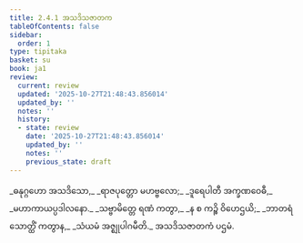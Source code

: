 ```yaml
---
title: 2.4.1 အသဒိသဇာတက
tableOfContents: false
sidebar:
  order: 1
type: tipitaka
basket: su
book: ja1
review:
  current: review
  updated: '2025-10-27T21:48:43.856014'
  updated_by: ''
  notes: ''
  history:
  - state: review
    date: '2025-10-27T21:48:43.856014'
    updated_by: ''
    notes: ''
    previous_state: draft
---
```



<ReviewStatus review={frontmatter.review} showDetails={true} />

<HypothesisAnnotation frontmatter={frontmatter} />

<DynamicBreadcrumb />

<Division number="61" book="ja1" e="ch" v="22" p="46">

<Paragraph number="438" type="verses" book="ja1">
_ဓနုဂ္ဂဟော အသဒိသော,_  
_ရာဇပုတ္တော မဟဗ္ဗလော;_  
_ဒူရေပါတီ အက္ခဏဝေဓီ,_  
_မဟာကာယပ္ပဒါလနော._  

</Paragraph>

</Division>
<Division number="62" book="ja1" e="ch" v="22" p="46">

<Paragraph number="439" type="verses" book="ja1">
_သဗ္ဗာမိတ္တေ ရဏံ ကတွာ,_  
_န စ ကဉ္စိ ဝိဟေဌယိ;_  
_ဘာတရံ သောတ္ထိံ ကတွာန,_  
_သံယမံ အဇ္ဈုပါဂမီတိ._  


</Paragraph>
</Division>

<Paragraph number="440" type="center" book="ja1">
အသဒိသဇာတကံ ပဌမံ.
</Paragraph>